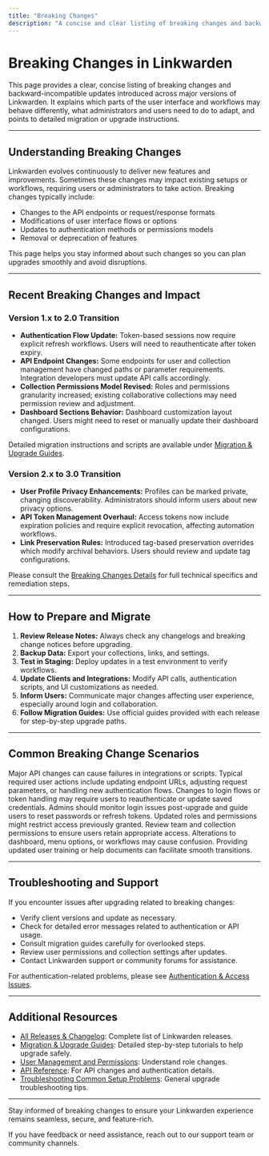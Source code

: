```yaml
---
title: "Breaking Changes"
description: "A concise and clear listing of breaking changes and backward-incompatible updates across major versions. This page explains which parts of the API or user experience will change, what is required from administrators or users, and links to specific migration or update instructions where necessary."
---
```


# Breaking Changes in Linkwarden

This page provides a clear, concise listing of breaking changes and backward-incompatible updates introduced across major versions of Linkwarden. It explains which parts of the user interface and workflows may behave differently, what administrators and users need to do to adapt, and points to detailed migration or upgrade instructions.

---

## Understanding Breaking Changes

Linkwarden evolves continuously to deliver new features and improvements. Sometimes these changes may impact existing setups or workflows, requiring users or administrators to take action. Breaking changes typically include:

- Changes to the API endpoints or request/response formats
- Modifications of user interface flows or options
- Updates to authentication methods or permissions models
- Removal or deprecation of features

This page helps you stay informed about such changes so you can plan upgrades smoothly and avoid disruptions.

---

## Recent Breaking Changes and Impact

### Version 1.x to 2.0 Transition

- **Authentication Flow Update:** Token-based sessions now require explicit refresh workflows. Users will need to reauthenticate after token expiry.
- **API Endpoint Changes:** Some endpoints for user and collection management have changed paths or parameter requirements. Integration developers must update API calls accordingly.
- **Collection Permissions Model Revised:** Roles and permissions granularity increased; existing collaborative collections may need permission review and adjustment.
- **Dashboard Sections Behavior:** Dashboard customization layout changed. Users might need to reset or manually update their dashboard configurations.

Detailed migration instructions and scripts are available under [Migration & Upgrade Guides](/changelog/breaking-changes/migration-guides).

### Version 2.x to 3.0 Transition

- **User Profile Privacy Enhancements:** Profiles can be marked private, changing discoverability. Administrators should inform users about new privacy options.
- **API Token Management Overhaul:** Access tokens now include expiration policies and require explicit revocation, affecting automation workflows.
- **Link Preservation Rules:** Introduced tag-based preservation overrides which modify archival behaviors. Users should review and update tag configurations.

Please consult the [Breaking Changes Details](/changelog/breaking-changes/breaking-changes) for full technical specifics and remediation steps.

---

## How to Prepare and Migrate

1. **Review Release Notes:** Always check any changelogs and breaking change notices before upgrading.
2. **Backup Data:** Export your collections, links, and settings.
3. **Test in Staging:** Deploy updates in a test environment to verify workflows.
4. **Update Clients and Integrations:** Modify API calls, authentication scripts, and UI customizations as needed.
5. **Inform Users:** Communicate major changes affecting user experience, especially around login and collaboration.
6. **Follow Migration Guides:** Use official guides provided with each release for step-by-step upgrade paths.

---

## Common Breaking Change Scenarios

<AccordionGroup title="Breaking Change Scenarios">
<Accordion title="API Changes">
Major API changes can cause failures in integrations or scripts. Typical required user actions include updating endpoint URLs, adjusting request parameters, or handling new authentication flows.
</Accordion>
<Accordion title="Authentication Updates">
Changes to login flows or token handling may require users to reauthenticate or update saved credentials. Admins should monitor login issues post-upgrade and guide users to reset passwords or refresh tokens.
</Accordion>
<Accordion title="Permission Model Revisions">
Updated roles and permissions might restrict access previously granted. Review team and collection permissions to ensure users retain appropriate access.
</Accordion>
<Accordion title="User Interface Modifications">
Alterations to dashboard, menu options, or workflows may cause confusion. Providing updated user training or help documents can facilitate smooth transitions.
</Accordion>
</AccordionGroup>

---

## Troubleshooting and Support

If you encounter issues after upgrading related to breaking changes:

- Verify client versions and update as necessary.
- Check for detailed error messages related to authentication or API usage.
- Consult migration guides carefully for overlooked steps.
- Review user permissions and collection settings after updates.
- Contact Linkwarden support or community forums for assistance.

For authentication-related problems, please see [Authentication & Access Issues](https://linkwarden.com/getting-started/troubleshooting-faq/authentication-issues).

---

## Additional Resources

- [All Releases & Changelog](/changelog/release-history/all-releases): Complete list of Linkwarden releases.
- [Migration & Upgrade Guides](/changelog/breaking-changes/migration-guides): Detailed step-by-step tutorials to help upgrade safely.
- [User Management and Permissions](/guides/collaboration-sharing/user-management-permissions): Understand role changes.
- [API Reference](/api-reference/core-workflows/authentication-authorization): For API changes and authentication details.
- [Troubleshooting Common Setup Problems](/getting-started/troubleshooting-faq/common-setup-issues): General upgrade troubleshooting tips.

---

Stay informed of breaking changes to ensure your Linkwarden experience remains seamless, secure, and feature-rich.

If you have feedback or need assistance, reach out to our support team or community channels.